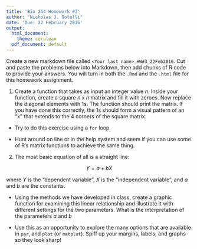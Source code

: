 ---
title: 'Bio 264 Homework #3'
author: "Nicholas J. Gotelli"
date: 'Due: 22 February 2016'
output:
  html_document:
    theme: cerulean
  pdf_document: default
---

Create a new markdown file called `<Your last name>_HW#3_22Feb2016`. Cut and paste the problems below into Markdown, then add chunks of R code to provide your answers. You will turn in both the `.Rmd` and the `.html` file for this homework assignment.

1. Create a function that takes as input an integer value *n*. Inside your function, create a square *n* x *n* matrix and fill it with zeroes. Now replace the diagonal elements with 1s. The function should print the matrix. If you have done this correctly, the 1s should form a visual pattern of an "x" that extends to the 4 corners of the square matrix.

- Try to do this exercise using a `for` loop.

- Hunt around on line or in the help system and seem if you can use some of R's matrix functions to achieve the same thing.

2. The most basic equation of all is a straight line:

$$Y = a + bX$$

where *Y* is the "dependent variable", *X* is the "independent variable", and *a* and *b* are the constants. 

- Using the methods we have developed in class, create a graphic function for examining this linear relationship and illustrate it with different settings for the two parameters. What is the interpretation of the parameters *a* and *b*

- Use this as an opportunity to explore the many options that are available in `par`, and `plot` (or `matplot`). Spiff up your margins, labels, and graphs so they look sharp!

